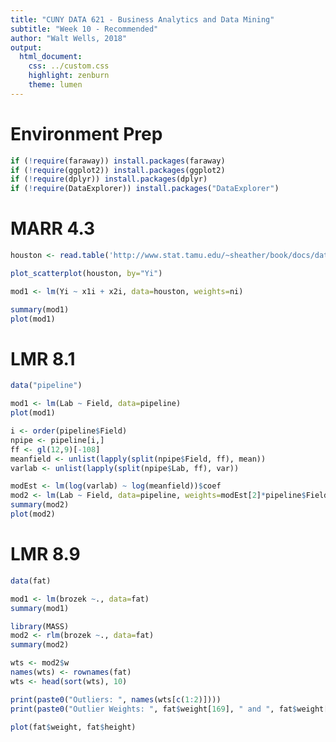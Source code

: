 ```yaml
---
title: "CUNY DATA 621 - Business Analytics and Data Mining"
subtitle: "Week 10 - Recommended"
author: "Walt Wells, 2018"
output:
  html_document:
    css: ../custom.css
    highlight: zenburn
    theme: lumen
---
```


# Environment Prep

```r
if (!require(faraway)) install.packages(faraway)
if (!require(ggplot2)) install.packages(ggplot2)
if (!require(dplyr)) install.packages(dplyr)
if (!require(DataExplorer)) install.packages("DataExplorer")

```

# MARR 4.3

```r
houston <- read.table('http://www.stat.tamu.edu/~sheather/book/docs/datasets/HoustonRealEstate.txt', header=T)

plot_scatterplot(houston, by="Yi")

mod1 <- lm(Yi ~ x1i + x2i, data=houston, weights=ni)

summary(mod1)
plot(mod1)
```

# LMR 8.1

```r
data("pipeline")

mod1 <- lm(Lab ~ Field, data=pipeline)
plot(mod1)

i <- order(pipeline$Field)
npipe <- pipeline[i,]
ff <- gl(12,9)[-108]
meanfield <- unlist(lapply(split(npipe$Field, ff), mean))
varlab <- unlist(lapply(split(npipe$Lab, ff), var))

modEst <- lm(log(varlab) ~ log(meanfield))$coef
mod2 <- lm(Lab ~ Field, data=pipeline, weights=modEst[2]*pipeline$Field - modEst[1]*pipeline$Lab)
summary(mod2)
plot(mod2)
```

# LMR 8.9

```r
data(fat)

mod1 <- lm(brozek ~., data=fat)
summary(mod1)

library(MASS)
mod2 <- rlm(brozek ~., data=fat)
summary(mod2)

wts <- mod2$w
names(wts) <- rownames(fat)
wts <- head(sort(wts), 10)

print(paste0("Outliers: ", names(wts[c(1:2)])))
print(paste0("Outlier Weights: ", fat$weight[169], " and ", fat$weight[182]))

plot(fat$weight, fat$height)
```


